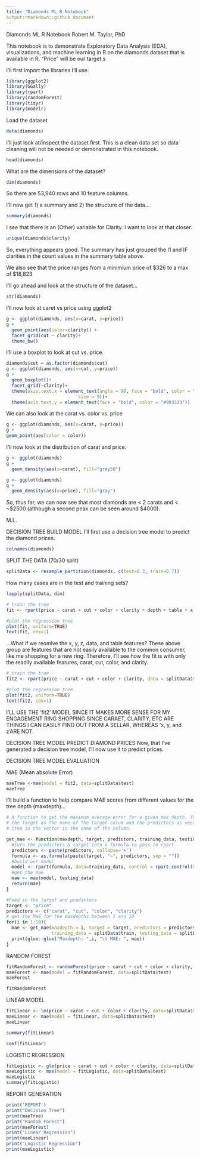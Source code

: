 ```yaml
---
title: "Diamonds ML R Notebook"
output:rmarkdown::github_document
---
```

Diamonds ML R Notebook
Robert M. Taylor, PhD


This notebook is to demonstrate Exploratory Data Analysis (EDA), visualizations, and machine learning in R on the diamonds dataset that is available in R. "Price" will be our target.s

I'll first import the libraries I'll use.
```r
library(ggplot2)
library(GGally)
library(rpart)
library(randomForest)
library(tidyr)
library(modelr)

```

Load the dataset
```r
data(diamonds)
```

I'll just look at/inspect the dataset first. This is a clean data set so data cleaning will not be needed or demonstrated in this notebook.
```r
head(diamonds)
```

What are the dimensions of the dataset?
```r
dim(diamonds)
```

So there are 53,940 rows and 10 feature columns.

I'll now get 1) a summary and 2) the structure of the data...
```r
summary(diamonds)
```

I see that there is an (Other) variable for Clarity. I want to look at that closer.
```r
unique(diamonds$clarity)
```

So, everything appears good. The summary has just grouped the I1 and IF clarities in the count values in the summary table above. 

We also see that the price ranges from a minimium price of $326 to a max of $18,823

I'll go ahead and look at the structure of the dataset...

```r
str(diamonds)
```

I'll now look at caret vs price using ggplot2 

```r
g <- ggplot(diamonds, aes(x=carat, y=price))
g + 
  geom_point(aes(color=clarity)) +
  facet_grid(cut ~ clarity)+
  theme_bw()
```

I'll use a boxplot to look at cut vs. price. 

```r
diamonds$cut = as.factor(diamonds$cut)
g <- ggplot(diamonds, aes(x=cut, y=price))
g +
  geom_boxplot()+
  facet_grid(~clarity)+
  theme(axis.text.x = element_text(angle = 90, face = "bold", color = "#993333", 
                           size = 9))+
  theme(axis.text.y = element_text(face = "bold", color = "#993333"))
```
We can also look at the carat vs. color vs. price
```r
g <- ggplot(diamonds, aes(x=carat, y=price))
g +
geom_point(aes(color = color))
```
I'll now look at the distribution of carat and price.

```r
g <- ggplot(diamonds)
g +
  geom_density(aes(x=carat), fill="gray50")
```


```r
g <- ggplot(diamonds)
g +
  geom_density(aes(x=price), fill="gray")
```
So, thus far, we can now see that most diamonds are < 2 carats and < ~$2500 (although a second peak can be seen around $4000). 

M.L.

DECISION TREE
BUILD MODEL
I'll first use a decision tree model to predict the diamond prices.
```r
colnames(diamonds)
```

SPLIT THE DATA (70/30 split)

```r
splitData <- resample_partition(diamonds, c(test=0.3, train=0.7))
```

How many cases are in the test and training sets?

```r
lapply(splitData, dim) 
```

```r
# train the tree
fit <- rpart(price ~ carat + cut + color + clarity + depth + table + x + y + z, data = splitData$train)
```

```r
#plot the regression tree
plot(fit, uniform=TRUE)
text(fit, cex=1)

```

...What if we reomive the x, y, z, data, and table features?
These above group are features that are not easily available to the common consumer, like me shopping for a new ring.
Therefore, I'll see how the fit is with only the readily available features, carat, cut, color, and clarity.

```r
# train the tree
fit2 <- rpart(price ~ carat + cut + color + clarity, data = splitData$train)
```

```r
#plot the regression tree
plot(fit2, uniform=TRUE)
text(fit2, cex=1)

```

I'LL USE THE 'fit2' MODEL SINCE IT MAKES MORE SENSE FOR MY ENGAGEMENT RING SHOPPING SINCE CARAET, CLARITY, ETC ARE THINGS I CAN EASILY FIND OUT FROM A SELLAR, WHEREAS 'x, y, and z'ARE NOT.


DECISION TREE MODEL
PREDICT DIAMOND PRICES
Now, that I've generated a decision tree model, I'll now use it to predict prices.

DECISION TREE MODEL
EVALUATION

MAE (Mean absolute Error)
```r
maeTree <-mae(model = fit2, data=splitData$test)
maeTree
```

I'll build a function to help compare MAE scores from different values for the tree depth (maxdepth)...

```r
# A function to get the maximum average error for a given max depth. You should pass in
# the target as the name of the target colum and the predictors as vector where each
# item in the vector is the name of the column.

get_mae <- function(maxdepth, target, predictors, training_data, testing_data){
  #turn the predictors & target into a formula to pass to rpart 
  predictors <- paste(predictors, collapse='+')
  formula <- as.formula(paste(target, "~", predictors, sep = ""))
  #build our model
  model <- rpart(formula, data=training_data, control = rpart.control(maxdepth = maxdepth))
  #get the mae
  mae <- mae(model, testing_data)
  return(mae)
}
```


```r
#Feed in the target and predictors
target <- "price"
predictors <- c("carat", "cut", "color", "clarity")
# get the MaE for the maxdepths between 1 and 10
for(i in 1:10){
  mae <- get_mae(maxdepth = i, target = target, predictors = predictors,
                 training_data = splitData$train, testing_data = splitData$test)
  print(glue::glue("Maxdepth: ",i, "\t MAE: ", mae))
}
```

RANDOM FOREST

```r
fitRandomForest <- randomForest(price ~ carat + cut + color + clarity, data=splitData$train)
maeForest <- mae(model = fitRandomForest, data=splitData$test)
maeForest
```

```r
fitRandomForest
```

LINEAR MODEL

```r
fitLinear <- lm(price ~ carat + cut + color + clarity, data=splitData$train)
maeLinear <- mae(model = fitLinear, data=splitData$test)
maeLinear
```
```r
summary(fitLinear)
```
```r
coef(fitLinear)
```

LOGISTIC REGRESSION

```r
fitLogistic <- glm(price ~ carat + cut + color + clarity, data=splitData$train)
maeLogistic <- mae(model = fitLogistic, data=splitData$test)
maeLogistic
summary(fitLogistic)
```

REPORT GENERATION

```r
print('REPORT')
print("Decision Tree")
print(maeTree)
print("Random Forest")
print(maeForest)
print("Linear Regression")
print(maeLinear)
print("Logistic Regression")
print(maeLogistic)
```






